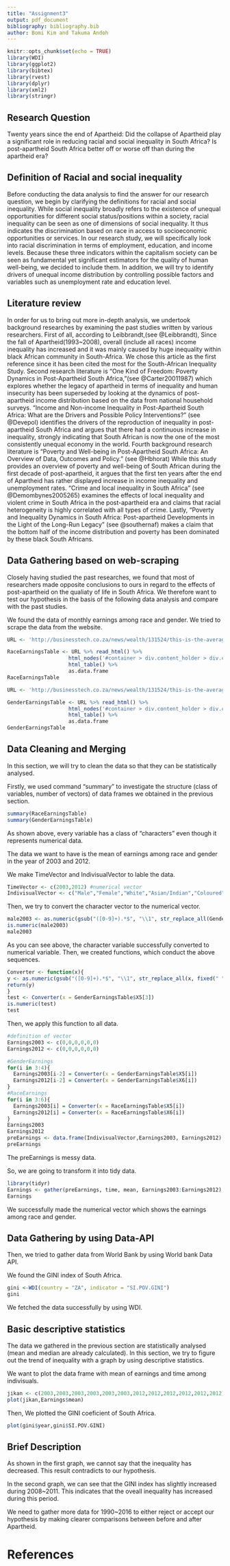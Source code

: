 ```yaml
---
title: "Assignment3"
output: pdf_document
bibliography: bibliography.bib
author: Bomi Kim and Takuma Andoh
---
```


```r
knitr::opts_chunk$set(echo = TRUE)
library(WDI)
library(ggplot2)
library(bibtex)
library(rvest)
library(dplyr)
library(xml2)
library(stringr)
```

## Research Question
Twenty years since the end of Apartheid: Did the collapse of Apartheid play a significant role in reducing racial and social inequality in South Africa? Is post-apartheid South Africa better off or worse off than during the apartheid era?

## Definition of Racial and social inequality
Before conducting the data analysis to find the answer for our research question, we begin by clarifying the definitions for racial and social inequality. While social inequality broadly refers to the existence of unequal opportunities for different social status/positions within a society, racial inequality can be seen as one of dimensions of social inequality. It thus indicates the discrimination based on race in access to socioeconomic opportunities or services. In our research study, we will specifically look into racial discrimination in terms of employment, education, and income levels. Because these three indicators within the capitalism society can be seen as fundamental yet significant estimators for the quality of human well-being, we decided to include them. In addition, we will try to identify drivers of unequal income distribution by controlling possible factors and variables such as unemployment rate and education level.

## Literature review
In order for us to bring out more in-depth analysis, we undertook background researches by examining the past studies written by various researchers. First of all, according to Leibbrandt,(see @Leibbrandt), Since the fall of Apartheid(1993~2008), overall (include all races) income inequality has increased and it was mainly caused by huge inequality within black African community in South-Africa. We chose this article as the first reference since it has been cited the most for the South-African Inequality Study. Second research literature is "One Kind of Freedom: Poverty Dynamics in Post-Apartheid South Africa,"(see @Carter20011987) which explores whether the legacy of apartheid in terms of inequality and human insecurity has been superseded by looking at the dynamics of post-apartheid income distribution based on the data from national household surveys. "Income and Non-income Inequality in Post-Apartheid South Africa: What are the Drivers and Possible Policy Interventions?" (see @Devepol) identifies the drivers of the reproduction of inequality in post-apartheid South Africa and argues that there had a continuous increase in inequality, strongly indicating that South African is now the one of the most consistently unequal economy in the world. Fourth background research literature is "Poverty and Well-being in Post-Apartheid South Africa: An Overview of Data, Outcomes and Policy." (see @Hbhorat) While this study provides an overview of poverty and well-being of South African during the first decade of post-apartheid, it argues that the first ten years after the end of Apartheid has rather displayed increase in income inequality and unemployment rates. "Crime and local inequality in South Africa" (see @Demombynes2005265) examines the effects of local inequality and violent crime in South Africa in the post-apartheid era and claims that racial heterogeneity is highly correlated with all types of crime. Lastly, "Poverty and Inequality Dynamics in South Africa: Post-apartheid Developments in the Light of the Long-Run Legacy" (see @southernaf) makes a claim that the bottom half of the income distribution and poverty has been dominated by these black South Africans. 


## Data Gathering based on web-scraping

Closely having studied the past researches, we found that most of researchers made opposite conclusions to ours in regard to the effects of post-apartheid on the qualiaty of life in South Africa. We therefore want to test our hypothesis in the basis of the following data analysis and compare with the past studies.

We found the data of monthly earnings among race and gender. We tried to scrape the data from the website.

```r
URL <- 'http://businesstech.co.za/news/wealth/131524/this-is-the-average-salary-in-south-africa-by-race-and-industry/'

RaceEarningsTable <- URL %>% read_html() %>%
                    html_nodes('#container > div.content_holder > div.content > div.post_single > div.post_content > div:nth-child(11) > table') %>%
                    html_table() %>% 
                    as.data.frame
RaceEarningsTable

URL <- 'http://businesstech.co.za/news/wealth/131524/this-is-the-average-salary-in-south-africa-by-race-and-industry/'

GenderEarningsTable <- URL %>% read_html() %>%
                    html_nodes('#container > div.content_holder > div.content > div.post_single > div.post_content > div:nth-child(13) > table') %>%
                    html_table() %>% 
                    as.data.frame
GenderEarningsTable

```

## Data Cleaning and Merging
In this section, we will try to clean the data so that they can be statistically analysed.

Firstly, we used command "summary" to investigate the structure (class of variables, number of vectors) of data frames we obtained in the previous section.
```r
summary(RaceEarningsTable)
summary(GenderEarningsTable)
```

As shown above, every variable has a class of "characters" even though it represents numerical data.

The data we want to have is the mean of earnings among race and gender in the year of 2003 and 2012. 

We make TimeVector and IndivisualVector to lable the data.

```r
TimeVector <- c(2003,2012) #numerical vector
IndivisualVector <- c("Male","Female","White","Asian/Indian","Coloured","BlackAfrican") #character vector
```

Then, we try to convert the character vector to the numerical vector.

```r
male2003 <- as.numeric(gsub("([0-9]+).*$", "\\1", str_replace_all(GenderEarningsTable$X5[3], fixed(" "), "")))
is.numeric(male2003)
male2003
```
As you can see above, the character variable successfully converted to numerical variable.
Then, we created functions, which conduct the above sequences.

```r
Converter <- function(x){
y <- as.numeric(gsub("([0-9]+).*$", "\\1", str_replace_all(x, fixed(" "), "")))
return(y)
}
test <- Converter(x = GenderEarningsTable$X5[3])
is.numeric(test)
test
```

Then, we apply this function to all data.

```r
#definition of vector
Earnings2003 <- c(0,0,0,0,0,0)
Earnings2012 <- c(0,0,0,0,0,0)

#GenderEarnings
for(i in 3:4){
  Earnings2003[i-2] = Converter(x = GenderEarningsTable$X5[i])
  Earnings2012[i-2] = Converter(x = GenderEarningsTable$X6[i])
}
#RaceEarnings
for(i in 3:6){
  Earnings2003[i] = Converter(x = RaceEarningsTable$X5[i])
  Earnings2012[i] = Converter(x = RaceEarningsTable$X6[i])
}
Earnings2003
Earnings2012
preEarnings <- data.frame(IndivisualVector,Earnings2003, Earnings2012)
preEarnings
```

The preEarnings is messy data.

So, we are going to transform it into tidy data.

```r
library(tidyr)
Earnings <- gather(preEarnings, time, mean, Earnings2003:Earnings2012)
Earnings
```

We successfully made the numerical vector which shows the earnings among race and gender.

## Data Gathering by using Data-API

Then, we tried to gather data from World Bank by using World bank Data API.

We found the GINI index of South Africa.
```r
gini <-WDI(country = "ZA", indicator = "SI.POV.GINI")
gini
```

We fetched the data successfully by using WDI.



## Basic descriptive statistics
The data we gathered in the previous section are statistically analysed (mean and median are already calculated). In this section, we try to figure out the trend of inequality with a graph by using descriptive statistics.


We want to plot the data frame with mean of earnings and time among indivisuals.


```r
jikan <- c(2003,2003,2003,2003,2003,2003,2012,2012,2012,2012,2012,2012)
plot(jikan,Earnings$mean)
```

Then, We plotted the GINI coeficient of South Africa.

```r
plot(gini$year,gini$SI.POV.GINI)
```

## Brief Description

As shown in the first graph, we cannot say that the inequality has decreased. This result contradicts to our hypothesis.

In the second graph, we can see that the GINI index has slightly increased during 2008~2011. This indicates that the oveall inequality has increased during this period.

We need to gather more data for 1990~2016 to either reject or accept our hypothesis  by making clearer comparisons between before and after Apartheid. 

# References